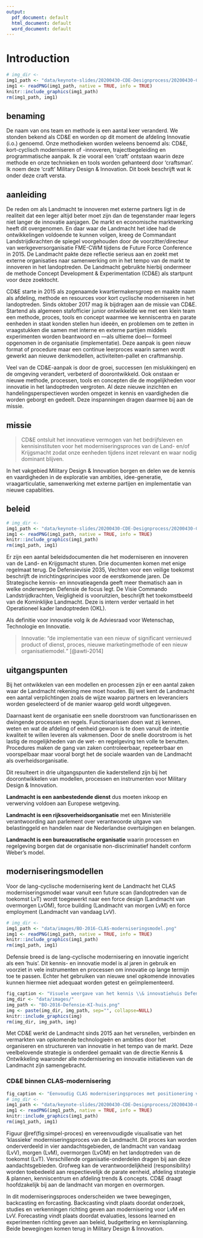 ```yaml
---
output:
  pdf_document: default
  html_document: default
  word_document: default
---
```

# Introduction{#intro}
```r
# img_dir <-
img1_path <- "data/keynote-slides/20200430-CDE-Designprocess/20200430-CDE-Designprocess.001.png"
img1 <- readPNG(img1_path, native = TRUE, info = TRUE)
knitr::include_graphics(img1_path)
rm(img1_path, img1)
```
## benaming
De naam van ons team en methode is een aantal keer veranderd. We stonden bekend als CD&E en worden op dit moment de afdeling Innovatie (i.o.) genoemd. Onze methodieken worden weleens benoemd als: CD&E, kort-cyclisch moderniseren of -innoveren, trajectbegeleiding en programmatische aanpak. Ik zie vooral een 'craft' ontstaan waarin deze methode en onze technieken en tools worden gehanteerd door 'craftsman'. Ik noem deze 'craft' Military Design & Innovation. Dit boek beschrijft wat ik onder deze craft versta.

## aanleiding
De reden om als Landmacht te innoveren met externe partners ligt in de realiteit dat een leger altijd beter moet zijn dan de tegenstander maar legers niet langer de innovatie aanjagen. De markt en economische marktwerking heeft dit overgenomen. En daar waar de Landmacht het idee had de ontwikkelingen voldoende te kunnen volgen, kreeg de Commandant Landstrijdkrachten de spiegel voorgehouden door de voorzitter/directeur van werkgeversorganisatie FME-CWM tijdens de Future Force Conference in 2015. De Landmacht pakte deze reflectie serieus aan en zoekt met externe organisaties naar samenwerking om in het tempo van de markt te innoveren in het landoptreden. De Landmacht gebruikte hierbij ondermeer de methode Concept Development & Experimentation (CD&E) als startpunt voor deze zoektocht.

CD&E starte in 2015 als zogenaamde kwartiermakersgroep en maakte naam als afdeling, methode en resources voor kort cyclische moderniseren in het landoptreden. Sinds oktober 2017 mag ik bijdragen aan de missie van CD&E. Startend als algemeen stafofficier junior ontwikkelde we met een klein team een methode, proces, tools en concept waarmee we kenniscentra en parate eenheden in staat konden stellen hun ideeën, en problemen om te zetten in vraagstukken die samen met interne en externe partijen middels experimenten worden beantwoord en —als ultieme doel— formeel opgenomen in de organisatie (implementatie). Deze aanpak is geen nieuw format of procedure maar een continue leerproces waarin samen wordt gewerkt aan nieuwe denkmodellen, activiteiten-pallet en craftmanship.

Veel van de CD&E-aanpak is door de groei, successen (en mislukkingen) en de omgeving verandert, verbeterd of doorontwikkeld. Ook onstaan er nieuwe methode, processen, tools en concepten die de mogelijkheden voor innovatie in het landoptreden vergroten. Al deze nieuwe inzichten en handelingsperspectieven worden omgezet in kennis en vaardigheden die worden geborgt en gedeelt. Deze inspanningen dragen daarmee bij aan de missie.

## missie
> CD&E ontsluit het innovatieve vermogen van het bedrijfsleven en kennisinstituten voor het moderniseringsproces van de Land- en/of Krijgsmacht zodat onze eenheden tijdens inzet relevant en waar nodig dominant blijven.

In het vakgebied Military Design & Innovation borgen en delen we de kennis en vaardigheden in de exploratie van ambities, idee-generatie, vraagarticulatie, samenwerking met externe partijen en implementatie van nieuwe capablities.

## beleid
<!-- downlaodable beleidsdocumenten toevoegen -->
```r
# img_dir <-
img1_path <- "data/keynote-slides/20200430-CDE-Designprocess/20200430-CDE-Designprocess.005.png"
img1 <- readPNG(img1_path, native = TRUE, info = TRUE)
knitr::include_graphics(img1_path)
rm(img1_path, img1)
```
Er zijn een aantal beleidsdocumenten die het moderniseren en innoveren van de Land- en Krijgsmacht sturen. Drie documenten komen met enige regelmaat terug. De Defensievisie 2035, Vechten voor een veilige toekomst beschrijft de inrichtingsprincipes voor de eerstkomende jaren. De Strategische kennis- en innovatieagenda geeft meer thematisch aan in welke onderwerpen Defensie de focus legt. De Visie Commando Landstrijdkrachten, Veigligheid is vooruitzien, beschrijft het toekomstbeeld van de Kominklijke Landmacht. Deze is intern verder vertaald in het Operationeel kader landoptreden (OKL).

Als definitie voor innovatie volg ik de Adviesraad voor Wetenschap, Technologie en Innovatie.

>Innovatie: “de implementatie van een nieuw of significant vernieuwd product of dienst, proces, nieuwe marketingmethode of een nieuw organisatiemodel.“ [@awti-2014]

## uitgangspunten
Bij het ontwikkelen van een modellen en processen zijn er een aantal zaken waar de Landmacht rekening mee moet houden. Bij wet kent de Landmacht een aantal verplichtingen zoals de wijze waarop partners en leveranciers worden geselecteerd of de manier waarop geld wordt uitgegeven.

Daarnaast kent de organisatie een snelle doorstroom van functionarissen en dwingende processen en regels.
Functionarissen doen wat zij kennen, weten en wat de afdeling of eenheid gewoon is te doen vanuit de intentie kwaliteit te willen leveren als vakmensen. Door de snelle doorstroom is het lastig de mogelijkheden van de wet- en regelgeving ten volle te benutten.
Procedures maken de gang van zaken controleerbaar, repeteerbaar en voorspelbaar maar vooral borgt het de sociale waarden van de Landmacht als overheidsorganisatie.

Dit resulteert in drie uitgangspunten die kaderstellend zijn bij het doorontwikkelen van modellen, processen en instrumenten voor Military Design & Innovation.

**Landmacht is een aanbestedende dienst**
dus moeten inkoop en verwerving voldoen aan Europese wetgeving.

**Landmacht is een rijksoverheidsorganisatie**
met een Ministeriële verantwoording aan parlement over verantwoorde uitgave van belastinggeld en handelen naar de Nederlandse overtuigingen en belangen.

**Landmacht is een bureaucratische organisatie**
waarin processen en regelgeving borgen dat de organisatie non-discriminatief handelt conform Weber’s model.

## moderniseringsmodellen
Voor de lang-cyclische modernisering kent de Landmacht het CLAS moderniseringsmodel waar vanuit een future scan (landoptreden van de toekomst LvT) wordt toegewerkt naar een force design (Landmacht van overmorgen LvOM), force building (Landmacht van morgen LvM) en force employment (Landmacht van vandaag LvV).
```r
# img_dir <-
img1_path <- "data/images/BO-2016-CLAS-moderniseringsmodel.png"
img1 <- readPNG(img1_path, native = TRUE, info = TRUE)
knitr::include_graphics(img1_path)
rm(img1_path, img1)
```

Defensie breed is de lang-cyclische modernisering en innovatie ingericht als een ‘huis’. Dit kennis- en innovatie model is al jaren in gebruik en voorziet in vele instrumenten en processen om innovatie op lange termijn toe te passen. Echter het gebruiken van nieuwe snel opkomende innovaties kunnen hiermee niet adequaat worden getest en geïmplementeerd.


```r
fig_caption <- "Visuele weergave van het kennis \\& innovatiehuis Defensie"
img_dir <- "data/images/"
img_path <- "BO-2016-Defensie-KI-huis.png"
img <- paste(img_dir, img_path, sep="", collapse=NULL)
knitr::include_graphics(img)
rm(img_dir, img_path, img)

```


<!-- Met CD&E werkt de Landmacht sinds 2015 aan het versnellen, verbinden en vermarkten van opkomende technologieën en ambities door het organiseren en structureren van innovatie in het tempo van de markt. -->
Met CD&E werkt de Landmacht sinds 2015 aan het versnellen, verbinden en vermarkten van opkomende technologieën en ambities door het organiseren en structureren van innovatie in het tempo van de markt. Deze veelbelovende strategie is onderdeel gemaakt van de directie Kennis & Ontwikkeling waaronder alle modernisering en innovatie initiatieven van de Landmacht zijn samengebracht. 

### CD&E binnen CLAS-modernisering {-}
```r
fig_caption <- "Eenvoudig CLAS moderniseringsproces met positionering van de CD\\&E-methodiek"
# img_dir <-
img1_path <- "data/keynote-slides/20200430-CDE-Designprocess/20200430-CDE-Designprocess.008.png"
img1 <- readPNG(img1_path, native = TRUE, info = TRUE)
knitr::include_graphics(img1_path)
rm(img1_path, img1)
```

Figuur \@ref(fig:simpel-proces) en vereenvoudigde visualisatie van het ‘klassieke’ moderniseringsproces van de Landmacht. Dit proces kan worden onderverdeeld in vier aandachtsgebieden, de landmacht van vandaag (LvV), morgen (LvM), overmorgen (LvOM) en het landoptreden van de toekomst (LvT). Verschillende organisatie-onderdelen dragen bij aan deze aandachtsgebieden. Grofweg kan de verantwoordelijkheid (responsibility) worden toebedeeld aan respectievelijk de parate eenheid, afdeling strategie & plannen, kenniscentrum en afdeling trends & concepts. CD&E draagt hoofdzakelijk bij aan de landmacht van morgen en overmorgen.

In dit moderniseringsproces onderscheiden we twee bewegingen, backcasting en forcasting. Backcasting vindt plaats doordat onderzoek, studies en verkenningen richting geven aan modernisering voor LvM en LvV. Forecasting vindt plaats doordat evaluaties, lessons learned en experimenten richting geven aan beleid, budgettering en kennisplanning. Beide bewegingen komen terug in Military Design & Innovation.
